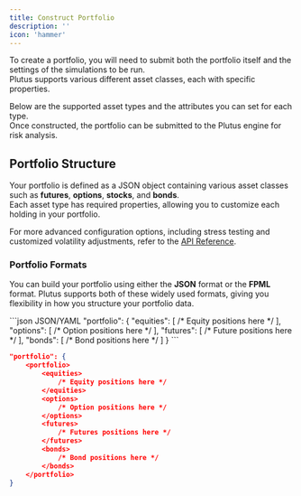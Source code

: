 ```yaml
---
title: Construct Portfolio
description: ''
icon: 'hammer'
---
```


To create a portfolio, you will need to submit both the portfolio itself and the settings of the simulations to be run.  
Plutus supports various different asset classes, each with specific properties.

Below are the supported asset types and the attributes you can set for each type.  
Once constructed, the portfolio can be submitted to the Plutus engine for risk analysis.

## Portfolio Structure

Your portfolio is defined as a JSON object containing various asset classes such as **futures**, **options**, **stocks**, and **bonds**.  
Each asset type has required properties, allowing you to customize each holding in your portfolio.

<Note> For more advanced configuration options, including stress testing and customized volatility adjustments, refer to the [API Reference](/api-reference/introduction). </Note>

### Portfolio Formats

You can build your portfolio using either the **JSON** format or the **FPML** format. 
Plutus supports both of these widely used formats, giving you flexibility in how you structure your portfolio data.


<CodeGroup>
```json JSON/YAML
"portfolio": {
    "equities": [ /* Equity positions here */ ],
    "options": [ /* Option positions here */ ],
    "futures": [ /* Future positions here */ ],
    "bonds": [ /* Bond positions here */ ]
}
```

```json FPML/XML
"portfolio": {
    <portfolio>
        <equities>
            /* Equity positions here */
        </equities>
        <options>
            /* Option positions here */
        </options>
        <futures>
            /* Futures positions here */
        </futures>
        <bonds>
            /* Bond positions here */
        </bonds>
    </portfolio>
}
```
</CodeGroup>